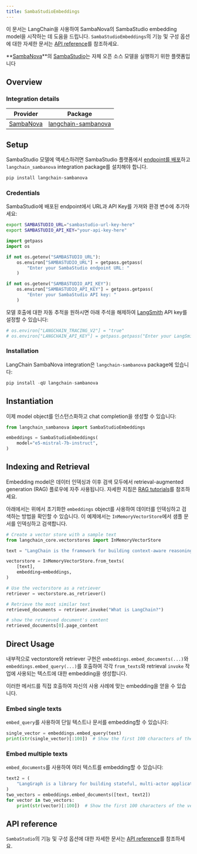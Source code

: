 ```yaml
---
title: SambaStudioEmbeddings
---
```


이 문서는 LangChain을 사용하여 SambaNova의 SambaStudio embedding model을 시작하는 데 도움을 드립니다. `SambaStudioEmbeddings`의 기능 및 구성 옵션에 대한 자세한 문서는 [API reference](https://docs.sambanova.ai/sambastudio/latest/index.html)를 참조하세요.

**[SambaNova](https://sambanova.ai/)**의 [SambaStudio](https://sambanova.ai/technology/full-stack-ai-platform)는 자체 오픈 소스 모델을 실행하기 위한 플랫폼입니다

## Overview

### Integration details

| Provider | Package |
|:--------:|:-------:|
| [SambaNova](/oss/integrations/providers/sambanova/) | [langchain-sambanova](https://python.langchain.com/docs/integrations/providers/sambanova/) |

## Setup

SambaStudio 모델에 액세스하려면 SambaStudio 플랫폼에서 [endpoint를 배포](https://docs.sambanova.ai/sambastudio/latest/language-models.html)하고 `langchain_sambanova` integration package를 설치해야 합니다.

```bash
pip install langchain-sambanova
```

### Credentials

SambaStudio에 배포된 endpoint에서 URL과 API Key를 가져와 환경 변수에 추가하세요:

``` bash
export SAMBASTUDIO_URL="sambastudio-url-key-here"
export SAMBASTUDIO_API_KEY="your-api-key-here"
```

```python
import getpass
import os

if not os.getenv("SAMBASTUDIO_URL"):
    os.environ["SAMBASTUDIO_URL"] = getpass.getpass(
        "Enter your SambaStudio endpoint URL: "
    )

if not os.getenv("SAMBASTUDIO_API_KEY"):
    os.environ["SAMBASTUDIO_API_KEY"] = getpass.getpass(
        "Enter your SambaStudio API key: "
    )
```

모델 호출에 대한 자동 추적을 원하시면 아래 주석을 해제하여 [LangSmith](https://docs.smith.langchain.com/) API key를 설정할 수 있습니다:

```python
# os.environ["LANGCHAIN_TRACING_V2"] = "true"
# os.environ["LANGCHAIN_API_KEY"] = getpass.getpass("Enter your LangSmith API key: ")
```

### Installation

LangChain SambaNova integration은 `langchain-sambanova` package에 있습니다:

```python
pip install -qU langchain-sambanova
```

## Instantiation

이제 model object를 인스턴스화하고 chat completion을 생성할 수 있습니다:

```python
from langchain_sambanova import SambaStudioEmbeddings

embeddings = SambaStudioEmbeddings(
    model="e5-mistral-7b-instruct",
)
```

## Indexing and Retrieval

Embedding model은 데이터 인덱싱과 이후 검색 모두에서 retrieval-augmented generation (RAG) 플로우에 자주 사용됩니다. 자세한 지침은 [RAG tutorials](/oss/langchain/rag)를 참조하세요.

아래에서는 위에서 초기화한 `embeddings` object를 사용하여 데이터를 인덱싱하고 검색하는 방법을 확인할 수 있습니다. 이 예제에서는 `InMemoryVectorStore`에서 샘플 문서를 인덱싱하고 검색합니다.

```python
# Create a vector store with a sample text
from langchain_core.vectorstores import InMemoryVectorStore

text = "LangChain is the framework for building context-aware reasoning applications"

vectorstore = InMemoryVectorStore.from_texts(
    [text],
    embedding=embeddings,
)

# Use the vectorstore as a retriever
retriever = vectorstore.as_retriever()

# Retrieve the most similar text
retrieved_documents = retriever.invoke("What is LangChain?")

# show the retrieved document's content
retrieved_documents[0].page_content
```

## Direct Usage

내부적으로 vectorstore와 retriever 구현은 `embeddings.embed_documents(...)`와 `embeddings.embed_query(...)`를 호출하여 각각 `from_texts`와 retrieval `invoke` 작업에 사용되는 텍스트에 대한 embedding을 생성합니다.

이러한 메서드를 직접 호출하여 자신의 사용 사례에 맞는 embedding을 얻을 수 있습니다.

### Embed single texts

`embed_query`를 사용하여 단일 텍스트나 문서를 embedding할 수 있습니다:

```python
single_vector = embeddings.embed_query(text)
print(str(single_vector)[:100])  # Show the first 100 characters of the vector
```

### Embed multiple texts

`embed_documents`를 사용하여 여러 텍스트를 embedding할 수 있습니다:

```python
text2 = (
    "LangGraph is a library for building stateful, multi-actor applications with LLMs"
)
two_vectors = embeddings.embed_documents([text, text2])
for vector in two_vectors:
    print(str(vector)[:100])  # Show the first 100 characters of the vector
```

## API reference

`SambaStudio`의 기능 및 구성 옵션에 대한 자세한 문서는 [API reference](https://docs.sambanova.ai/sambastudio/latest/api-ref-landing.html)를 참조하세요.